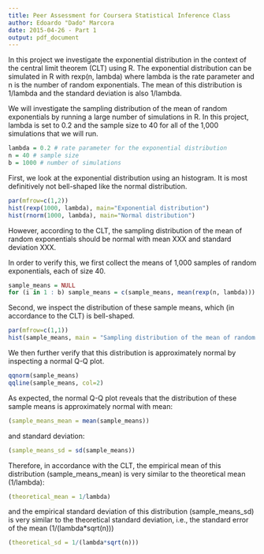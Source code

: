 ```yaml
---
title: Peer Assessment for Coursera Statistical Inference Class
author: Edoardo "Dado" Marcora
date: 2015-04-26 - Part 1
output: pdf_document
---
```


In this project we investigate the exponential distribution in the context of the central limit theorem (CLT) using R. The exponential distribution can be simulated in R with rexp(n, lambda) where lambda is the rate parameter and n is the number of random exponentials. The mean of this distribution is 1/lambda and the standard deviation is also 1/lambda. 

We will investigate the sampling distribution of the mean of random exponentials by running a large number of simulations in R. In this project, lambda is set to 0.2 and the sample size to 40 for all of the 1,000 simulations that we will run.

```r
lambda = 0.2 # rate parameter for the exponential distribution
n = 40 # sample size
b = 1000 # number of simulations
```

First, we look at the exponential distribution using an histogram. It is most definitively not bell-shaped like the normal distribution.

```r
par(mfrow=c(1,2))
hist(rexp(1000, lambda), main="Exponential distribution")
hist(rnorm(1000, lambda), main="Normal distribution")
```

However, according to the CLT, the sampling distribution of the mean of random exponentials should be normal with mean XXX and standard deviation XXX.

In order to verify this, we first collect the means of 1,000 samples of random exponentials, each of size 40.

```r
sample_means = NULL
for (i in 1 : b) sample_means = c(sample_means, mean(rexp(n, lambda)))
```

Second, we inspect the distribution of these sample means, which (in accordance to the CLT) is bell-shaped.

```r
par(mfrow=c(1,1))
hist(sample_means, main = "Sampling distribution of the mean of random exponentials")
```

We then further verify that this distribution is approximately normal by inspecting a normal Q-Q plot.

```r
qqnorm(sample_means)
qqline(sample_means, col=2)
```

As expected, the normal Q-Q plot reveals that the distribution of these sample means is approximately normal with mean:

```r
(sample_means_mean = mean(sample_means))
```

and standard deviation:

```r
(sample_means_sd = sd(sample_means))
```

Therefore, in accordance with the CLT, the empirical mean of this distribution (sample_means_mean) is very similar to the theoretical mean (1/lambda):

```r
(theoretical_mean = 1/lambda)
```

and the empirical standard deviation of this distribution (sample_means_sd) is very similar to the theoretical standard deviation, i.e., the standard error of the mean (1/(lambda*sqrt(n)))

```r
(theoretical_sd = 1/(lambda*sqrt(n)))
```
